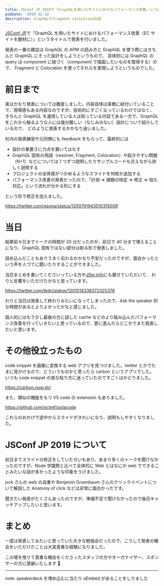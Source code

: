```yaml
---
title: JSConf JP 2019で「GraphQLを用いたサイトにおけるパフォーマンス改善」について発表しました
pubDate: '2019-12-13'
description: GraphQLのfragment colocationの話
---
```



[JSConf JP](https://jsconf.jp/2019/)で「GraphQL を用いたサイトにおけるパフォーマンス改善（EC サイトを題材に）」というタイトルで発表を行いました。

<SpeakerDeck src="https://speakerdeck.com/player/eab79ccf11154667812a827ad392481e" />

発表の一番の趣旨は GraphQL の APM の読み方と GraphQL を使う際にはきちんと GraphQL にそった設計をしようというもので、 具体的には GraphQL の query は component に紐づく（component で描画したいものを取得する）ので、
Fragment と Colocation を使ってそれらを実現しようというものでした。

# 前日まで

実はかなり発表については難産しました。内容自体は実務に紐付いていることで、現場感もある内容なのですが、技術的にすごく尖っているわけではなく、
きちんと GraphQL を運用している人は知っている内容である一方で、GraphQL をこれから触るような人には幾分難しい（なじみのない）設計について紹介しているので、
どのように発表するかかなり迷いました。

社内の発表練習や元同僚にも feedback をもらって、最終的には

- 設計の重要さに力点を置いてはなす
- GraphQL 固有の用語（resolver, Fragment, Colocation）や起きやすい問題（N+1）などについては 1 つずつ説明したりサンプルコードも交えながら詳しく説明する
- プロジェクトの全体感がつかめるようなスライドを何枚か追加する
- パフォーマンス改善の発表だったので、「計測 => 課題の特定 => 修正 => 恒久対応」という流れが分かる形にする

という形で修正を加えました。

https://twitter.com/qsona/status/1200791943510315009

# 当日

結果前々日までトークの時間が 20 分だったのが、前日で 40 分まで増えることになり、GraphQL 固有ではない部分は削る形で発表しました。

詰め込んだこともありうまく伝わるかかなり不安だったのですが、面白かったという声を人づてに聞いたりすることができました。

当日まとめを書いてくださいっている方や[JSer.info](https://jser.info/2019/12/03/got-10node.js-httpfabfrontend-application-bundles/)にも載せていただいて、
わりと反響をいただけたかなと思っています。

https://twitter.com/tkdn/status/1201014338372325376

わりと当日は発表して終わりみたいになってしまったので、Ask the speaker 的な時間があるとよりよかったかなと感じました。

個人的にはもう少し最後の方に話した cache などのより踏み込んだパフォーマンス改善を行っていきたいと思っているので、更に進んだらどこかでまた発表したいと思います。

# その他役立ったもの

code snippet を画像に変換する web アプリを見つけました。twitter とかでたまに見かけるので、どういうものかと思ったら carbon というアプリでした。
いつも code snippet の楽な貼り方に迷っていたのですごくはかどりました。

https://carbon.now.sh/

また、類似の機能をもつ VS code の extension もありました。

https://github.com/octref/polacode

これらのおかげで途中からスライドがきれいになり、説明もしやすくなりました。

# JSConf JP 2019 について

前日までスライドの修正をしていたせいもあり、あまり多くのトークを聞けなかったのですが、Node 学園祭と比べて全体的に Web とはなにか web でできることみたいな話が多かったような印象をうけました。

jxck さんの web の自重や Benjamin Gruenbaum さんのクリックイベントについて解説した Anatomy of click などは非常に面白かったです。

聞きたい発表がたくさんあったのですが、準備不足で聞けなかったので後日キャッチアップしたいと思います。

# まとめ

一度は発表してみたいと思っていた大きな勉強会だったので、こうして発表の機会をいただけたことは大変貴重な経験になりました。

この場を借りて貴重な機会をくださったスタッフの方やオーガナイザー、スポンサーの方に感謝いたします 🙏

---

note: speakerdeck を埋め込むに当たり oEmbed があることをしりました
